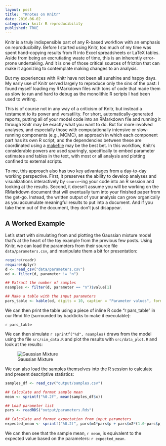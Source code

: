 ```yaml
---
layout: post
title:  "Knotes on Knitr"
date: 2016-06-02
categories: knitr R reproducibility
published: TRUE
---
```

Knitr is a truly indispensible part of any R-based workflow with an emphasis on reproducibility. Before I started using Knitr, too much of my time was spent hand-copying results from R into Excel spreadsheets or LaTeX tables. Aside from being an excrutiating waste of time, this is an inherently error-prone undertaking. And it is one of those critical sources of friction that can make it agonizing to contemplate making changes to an analysis.

But my experiences with Knitr have not been all sunshine and happy days. My early use of Knitr served largely to reproduce only the sins of the past: I found myself loading my RMarkdown files with tons of code that made them as slow to run and hard to debug as the monolithic R scripts I had been used to writing.

This is of course not in any way of a criticism of Knitr, but instead a testament to its power and versatility. For short, automatically-generated reports, putting all of your model code into an RMarkdown file and running it through Knitr may be exactly what you want to do. But for more involved analyses, and especially those with computationally intensive or slow-running components (e.g., MCMC), an approach in which each component part has its own R script, and the dependencies between these are coordinated using a [makefile]({% post_url 2016-06-01-makefiles %}) may be the best bet. In this workflow, Knitr's considerable powers are used sparingly, specifically to embed parameter estimates and tables in the text, with most or all analysis and plotting confined to external scripts.

To me, this approach also has two key advantages from a day-to-day working perspective. First, it preserves the ability to develop analyses and visualizations interactively by `source`-ing your code into an R session and looking at the results. Second, it doesn't assume you will be working on the RMarkdown document that will eventually turn into your finished paper from the get-go. Instead, the written output of your analysis can grow organically as you accumulate meaningful results to put into a document. And if you take them out of the document, they don't just disappear.

## A Worked Example
Let's start with simulating from and plotting the Gaussian mixture model that's at the heart of the toy example from the previous few posts. Using Knitr, we can load the parameters from their source file `data/parameters.csv`, and manipulate them a bit for presentation:

```r
require(readr)
require(dplyr)
d <- read_csv("data/parameters.csv")
od <- filter(d, parameter != "n")

## Extract the number of samples
nsamples <- filter(d, parameter == "n")$value[1]

## Make a table with the input parameters
pars_table <- kable(od, digits = 10, caption = "Parameter values", format = "markdown")
```

We can then print the table using a piece of inline R code "r pars_table" in our Rmd file (surrounded by backticks to make it executable):

`r pars_table`


We can then simulate `r sprintf("%d", nsamples)` draws from the model using the file `src/sim_data.R` and plot the results with `src/data_plot.R` and look at the results:

![Gaussian Mixture](/../images/2016-06-02-knitr/d_density.png)

We can also load the samples themselves into the R session to calculate and present descriptive statistics:

```r

samples_df <- read_csv("output/samples.csv")

## Calculate and format sample mean
mean <- sprintf("%0.2f", mean(samples_df$x))

## Load parameter list
pars <- readRDS("output/parameters.Rds")

## Calculate and format expectation from input parameters
expected_mean <- sprintf("%0.2f", pars$m1*pars$p + pars$m2*(1.0-pars$p))
```
We can then see that the sample mean, `r mean`, is equivalent to the expected value based on the parameters: `r expected_mean`.
